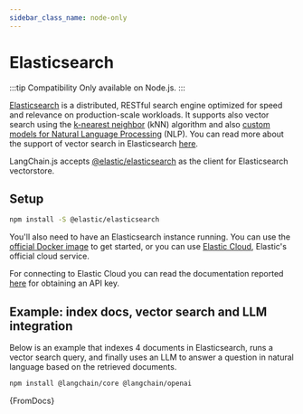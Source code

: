 ```yaml
---
sidebar_class_name: node-only
---
```


# Elasticsearch

:::tip Compatibility
Only available on Node.js.
:::

[Elasticsearch](https://github.com/elastic/elasticsearch) is a distributed, RESTful search engine optimized for speed and relevance on production-scale workloads. It supports also vector search using the [k-nearest neighbor](https://en.wikipedia.org/wiki/K-nearest_neighbors_algorithm) (kNN) algorithm and also [custom models for Natural Language Processing](https://www.elastic.co/blog/how-to-deploy-nlp-text-embeddings-and-vector-search) (NLP).
You can read more about the support of vector search in Elasticsearch [here](https://www.elastic.co/guide/en/elasticsearch/reference/current/knn-search.html).

LangChain.js accepts [@elastic/elasticsearch](https://github.com/elastic/elasticsearch-js) as the client for Elasticsearch vectorstore.

## Setup

```bash npm2yarn
npm install -S @elastic/elasticsearch
```

You'll also need to have an Elasticsearch instance running.
You can use the [official Docker image](https://www.elastic.co/guide/en/elasticsearch/reference/current/docker.html) to get started, or you can use [Elastic Cloud](https://www.elastic.co/cloud/), Elastic's official cloud service.

For connecting to Elastic Cloud you can read the documentation reported [here](https://www.elastic.co/guide/en/kibana/current/api-keys.html) for obtaining an API key.

## Example: index docs, vector search and LLM integration

Below is an example that indexes 4 documents in Elasticsearch,
runs a vector search query, and finally uses an LLM to answer a question in natural language
based on the retrieved documents.



<IntegrationInstallTooltip></IntegrationInstallTooltip>

```bash npm2yarn
npm install @langchain/core @langchain/openai
```

<CodeBlock language="typescript">{FromDocs}</CodeBlock>
